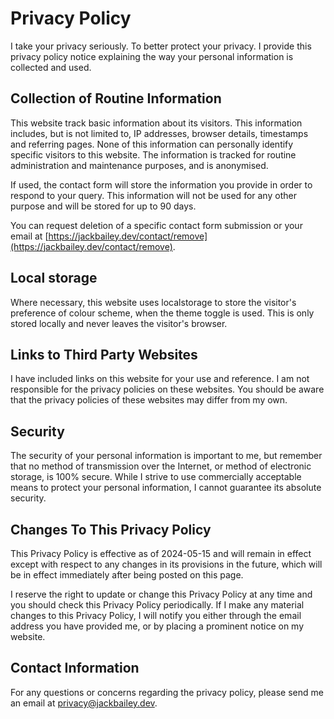 
<MarkdownLayout title="Privacy Policy">
<div class="markdown-body">

# Privacy Policy

I take your privacy seriously. To better protect your privacy. I provide this privacy policy notice explaining the way your personal information is collected and used.


## Collection of Routine Information

This website track basic information about its visitors. This information includes, but is not limited to, IP addresses, browser details, timestamps and referring pages. None of this information can personally identify specific visitors to this website. The information is tracked for routine administration and maintenance purposes, and is anonymised.

If used, the contact form will store the information you provide in order to respond to your query. This information will not be used for any other purpose and will be stored for up to 90 days.

You can request deletion of a specific contact form submission or your email at [https://jackbailey.dev/contact/remove](https://jackbailey.dev/contact/remove).


## Local storage

Where necessary, this website uses localstorage to store the visitor's preference of colour scheme, when the theme toggle is used. This is only stored locally and never leaves the visitor's browser.


## Links to Third Party Websites

I have included links on this website for your use and reference. I am not responsible for the privacy policies on these websites. You should be aware that the privacy policies of these websites may differ from my own.


## Security

The security of your personal information is important to me, but remember that no method of transmission over the Internet, or method of electronic storage, is 100% secure. While I strive to use commercially acceptable means to protect your personal information, I cannot guarantee its absolute security.


## Changes To This Privacy Policy

This Privacy Policy is effective as of 2024-05-15 and will remain in effect except with respect to any changes in its provisions in the future, which will be in effect immediately after being posted on this page.

I reserve the right to update or change this Privacy Policy at any time and you should check this Privacy Policy periodically. If I make any material changes to this Privacy Policy, I will notify you either through the email address you have provided me, or by placing a prominent notice on my website.


## Contact Information

For any questions or concerns regarding the privacy policy, please send me an email at privacy@jackbailey.dev.
</div>
</MarkdownLayout>
